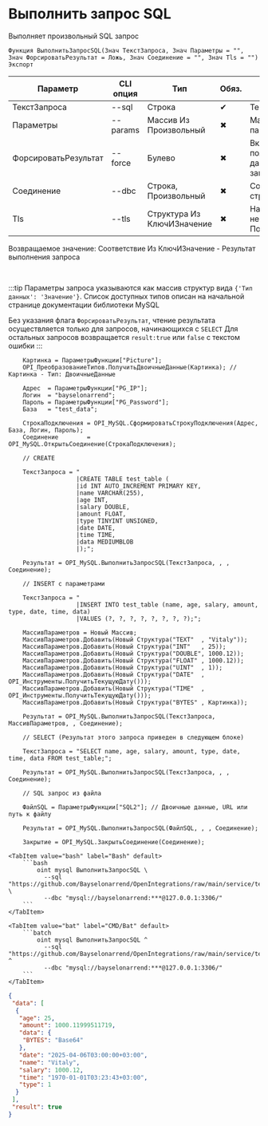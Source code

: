 ﻿---
sidebar_position: 4
description: Выполнить запрос SQL и другие функции для работы с MySQL в Открытом пакете интеграций - бесплатной open-source библиотеке интеграций для 1С:Предприятие 8, OneScript и CLI
keywords: [1C, 1С, 1С:Предприятие, 1С:Предприятие 8.3, API, Интеграция, Сервисы, Обмен, OneScript, CLI, MySQL]
---


# Выполнить запрос SQL
 Выполняет произвольный SQL запрос



`Функция ВыполнитьЗапросSQL(Знач ТекстЗапроса, Знач Параметры = "", Знач ФорсироватьРезультат = Ложь, Знач Соединение = "", Знач Tls = "") Экспорт`

  | Параметр | CLI опция | Тип | Обяз. | Назначение |
  |-|-|-|-|-|
  | ТекстЗапроса | --sql | Строка | &#x2714; | Текст запроса к базе |
  | Параметры | --params | Массив Из Произвольный | &#x2716; | Массив позиционных параметров запроса |
  | ФорсироватьРезультат | --force | Булево | &#x2716; | Включает попытку получения результата, даже для не SELECT запросов |
  | Соединение | --dbc | Строка, Произвольный | &#x2716; | Соединение или строка подключения |
  | Tls | --tls | Структура Из КлючИЗначение | &#x2716; | Настройки TLS, если необходимо. См. ПолучитьНастройкиTls |

  
  Возвращаемое значение:   Соответствие Из КлючИЗначение - Результат выполнения запроса

<br/>

:::tip
Параметры запроса указываются как массив структур вида `{'Тип данных': 'Значение'}`. Список доступных типов описан на начальной странице документации библиотеки MySQL

Без указания флага `ФорсироватьРезультат`, чтение результата осуществляется только для запросов, начинающихся с `SELECT` Для остальных запросов возвращается `result:true` или `false` с текстом ошибки
:::
<br/>



```bsl title="Пример использования для 1С:Предприятие/OneScript"
    Картинка = ПараметрыФункции["Picture"];
    OPI_ПреобразованиеТипов.ПолучитьДвоичныеДанные(Картинка); // Картинка - Тип: ДвоичныеДанные

    Адрес  = ПараметрыФункции["PG_IP"];
    Логин  = "bayselonarrend";
    Пароль = ПараметрыФункции["PG_Password"];
    База   = "test_data";

    СтрокаПодключения = OPI_MySQL.СформироватьСтрокуПодключения(Адрес, База, Логин, Пароль);
    Соединение        = OPI_MySQL.ОткрытьСоединение(СтрокаПодключения);

    // CREATE

    ТекстЗапроса = "
                   |CREATE TABLE test_table (
                   |id INT AUTO_INCREMENT PRIMARY KEY,
                   |name VARCHAR(255),
                   |age INT,
                   |salary DOUBLE,
                   |amount FLOAT,
                   |type TINYINT UNSIGNED,
                   |date DATE,
                   |time TIME,
                   |data MEDIUMBLOB
                   |);";

    Результат = OPI_MySQL.ВыполнитьЗапросSQL(ТекстЗапроса, , , Соединение);

    // INSERT с параметрами

    ТекстЗапроса = "
                   |INSERT INTO test_table (name, age, salary, amount, type, date, time, data)
                   |VALUES (?, ?, ?, ?, ?, ?, ?, ?);";

    МассивПараметров = Новый Массив;
    МассивПараметров.Добавить(Новый Структура("TEXT"  , "Vitaly"));
    МассивПараметров.Добавить(Новый Структура("INT"   , 25));
    МассивПараметров.Добавить(Новый Структура("DOUBLE", 1000.12));
    МассивПараметров.Добавить(Новый Структура("FLOAT" , 1000.12));
    МассивПараметров.Добавить(Новый Структура("UINT"  , 1));
    МассивПараметров.Добавить(Новый Структура("DATE"  , OPI_Инструменты.ПолучитьТекущуюДату()));
    МассивПараметров.Добавить(Новый Структура("TIME"  , OPI_Инструменты.ПолучитьТекущуюДату()));
    МассивПараметров.Добавить(Новый Структура("BYTES" , Картинка));

    Результат = OPI_MySQL.ВыполнитьЗапросSQL(ТекстЗапроса, МассивПараметров, , Соединение);

    // SELECT (Результат этого запроса приведен в следующем блоке)

    ТекстЗапроса = "SELECT name, age, salary, amount, type, date, time, data FROM test_table;";

    Результат = OPI_MySQL.ВыполнитьЗапросSQL(ТекстЗапроса, , , Соединение);

    // SQL запрос из файла

    ФайлSQL = ПараметрыФункции["SQL2"]; // Двоичные данные, URL или путь к файлу

    Результат = OPI_MySQL.ВыполнитьЗапросSQL(ФайлSQL, , , Соединение);

    Закрытие = OPI_MySQL.ЗакрытьСоединение(Соединение);
```
    

 <Tabs>
  
    <TabItem value="bash" label="Bash" default>
        ```bash
            oint mysql ВыполнитьЗапросSQL \
              --sql "https://github.com/Bayselonarrend/OpenIntegrations/raw/main/service/test_data/TEST_DATA2.sql" \
              --dbc "mysql://bayselonarrend:***@127.0.0.1:3306/"
        ```
    </TabItem>
  
    <TabItem value="bat" label="CMD/Bat" default>
        ```batch
            oint mysql ВыполнитьЗапросSQL ^
              --sql "https://github.com/Bayselonarrend/OpenIntegrations/raw/main/service/test_data/TEST_DATA2.sql" ^
              --dbc "mysql://bayselonarrend:***@127.0.0.1:3306/"
        ```
    </TabItem>
</Tabs>


```json title="Результат"
{
 "data": [
  {
   "age": 25,
   "amount": 1000.11999511719,
   "data": {
    "BYTES": "Base64"
   },
   "date": "2025-04-06T03:00:00+03:00",
   "name": "Vitaly",
   "salary": 1000.12,
   "time": "1970-01-01T03:23:43+03:00",
   "type": 1
  }
 ],
 "result": true
}
```
